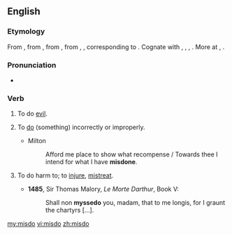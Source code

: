 ==English==
===Etymology===
From {{etyl|enm|en}} {{term|misdon|lang=enm}}, from {{etyl|ang|en}} {{m|ang|misdōn||to do evil, transgress, do amiss, err}}, from {{etyl|gem-pro|en}} {{m|gem-pro|*missadōną||to do wrongly}}, from {{m|gem-pro|*missa-||mis-}}, {{m|gem-pro|*dōną||to do}}, corresponding to {{prefix|mis|do}}. Cognate with {{etyl|ofs|-}} {{term|misdūa||to misdo|lang=ofs}}, {{etyl|nl|-}} {{term|misdoen||to offend, do wrongly|lang=nl}}, {{etyl|gml|-}} {{m|gml|misdōn||to misdo}}, {{etyl|gmh|-}} {{term|missetuon||to transgress, offend, blame|lang=gmh}}. More at {{l|en|mis-}}, {{l|en|do}}.

===Pronunciation===
*{{a|UK}} {{IPA|/mɪsˈduː/}}

===Verb===
{{en-verb|misdoes|misdoing|misdid|misdone}}

# {{context|archaic|intransitive|lang=en}} To do [[evil]].
# {{context|transitive|lang=en}} To [[do]] (something) incorrectly or improperly.
#* Milton
#*: Afford me place to show what recompense / Towards thee I intend for what I have '''misdone'''.
# {{context|archaic|transitive|lang=en}} To do harm to; to [[injure]], [[mistreat]].
#*'''1485''', Sir Thomas Malory, ''Le Morte Darthur'', Book V:
#*:Shall non '''myssedo''' you, madam, that to me longis, for I graunt the chartyrs [...].

[[my:misdo]]
[[vi:misdo]]
[[zh:misdo]]